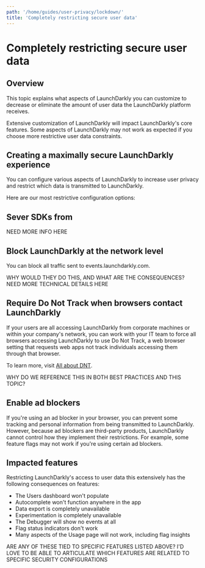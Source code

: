 ```yaml
---
path: '/home/guides/user-privacy/lockdown/'
title: 'Completely restricting secure user data'
---
```


# Completely restricting secure user data

## Overview

This topic explains what aspects of LaunchDarkly you can customize to decrease or eliminate the amount of user data the LaunchDarkly platform receives.

Extensive customization of LaunchDarkly will impact LaunchDarkly's core features. Some aspects of LaunchDarkly may not work as expected if you choose more restrictive user data constraints.

## Creating a maximally secure LaunchDarkly experience

You can configure various aspects of LaunchDarkly to increase user privacy and restrict which data is transmitted to LaunchDarkly.

Here are our most restrictive configuration options:

## Sever SDKs from

NEED MORE INFO HERE

## Block LaunchDarkly at the network level

You can block all traffic sent to events.launchdarkly.com.

WHY WOULD THEY DO THIS, AND WHAT ARE THE CONSEQUENCES? NEED MORE TECHNICAL DETAILS HERE

## Require Do Not Track when browsers contact LaunchDarkly

If your users are all accessing LaunchDarkly from corporate machines or within your company's network, you can work with your IT team to force all browsers accessing LaunchDarkly to use Do Not Track, a web browser setting that requests web apps not track individuals accessing them through that browser.

To learn more, visit [All about DNT](https://allaboutdnt.com/).

WHY DO WE REFERENCE THIS IN BOTH BEST PRACTICES AND THIS TOPIC?

## Enable ad blockers

If you're using an ad blocker in your browser, you can prevent some tracking and personal information from being transmitted to LaunchDarkly. However, because ad blockers are third-party products, LaunchDarkly cannot control how they implement their restrictions. For example, some feature flags may not work if you're using certain ad blockers.

## Impacted features

Restricting LaunchDarkly's access to user data this extensively has the following consequences on features:

- The Users dashboard won't populate
- Autocomplete won't function anywhere in the app
- Data export is completely unavailable
- Experimentation is completely unavailable
- The Debugger will show no events at all
- Flag status indicators don't work
- Many aspects of the Usage page will not work, including flag insights

ARE ANY OF THESE TIED TO SPECIFIC FEATURES LISTED ABOVE? I'D LOVE TO BE ABLE TO ARTICULATE WHICH FEATURES ARE RELATED TO SPECIFIC SECURITY CONFIGURATIONS
